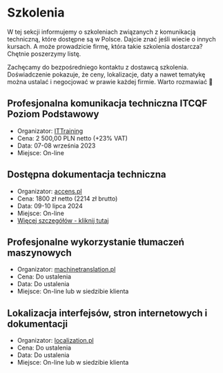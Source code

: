 # Szkolenia

W tej sekcji informujemy o szkoleniach związanych z komunikacją techniczną,
które dostępne są w Polsce. Dajcie znać jeśli wiecie o innych kursach. A może
prowadzicie firmę, która takie szkolenia dostarcza? Chętnie poszerzymy listę.

Zachęcamy do bezpośredniego kontaktu z dostawcą szkolenia. Doświadczenie
pokazuje, że ceny, lokalizacje, daty a nawet tematykę można ustalać i negocjować
w prawie każdej firmie. Warto rozmawiać 🙂

## Profesjonalna komunikacja techniczna ITCQF Poziom Podstawowy

- Organizator:
  [ITTraining](http://edu.ittraining.pl/szkolenie/ITCQF_Poziom_Podstawowy)
- Cena: 2 500,00 PLN netto (+23% VAT)
- Data: 07-08 września 2023
- Miejsce: On-line

## Dostępna dokumentacja techniczna

- Organizator: [accens.pl](https://accens.pl/)
- Cena: 1800 zł netto (2214 zł brutto)
- Data: 09-10 lipca 2024
- Miejsce: On-line
- [Więcej szczegółów - kliknij tutaj](https://accens.pl/szkolenie-dostepna-dokumentacja-techniczna/)

## Profesjonalne wykorzystanie tłumaczeń maszynowych

- Organizator: [machinetranslation.pl](https://machinetranslation.pl/)
- Cena: Do ustalenia
- Data: Do ustalenia
- Miejsce: On-line lub w siedzibie klienta

## Lokalizacja interfejsów, stron internetowych i dokumentacji

- Organizator: [localization.pl](https://localization.pl/szkolenia/)
- Cena: Do ustalenia
- Data: Do ustalenia
- Miejsce: On-line lub w siedzibie klienta
